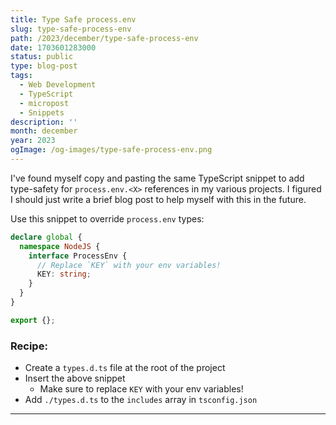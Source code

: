 ```yaml
---
title: Type Safe process.env
slug: type-safe-process-env
path: /2023/december/type-safe-process-env
date: 1703601283000
status: public
type: blog-post
tags:
  - Web Development
  - TypeScript
  - micropost
  - Snippets
description: ''
month: december
year: 2023
ogImage: /og-images/type-safe-process-env.png
---
```



I've found myself copy and pasting the same TypeScript snippet to add
type-safety for `process.env.<X>` references in my various projects. I figured I
should just write a brief blog post to help myself with this in the future.

Use this snippet to override `process.env` types:

```ts
declare global {
  namespace NodeJS {
    interface ProcessEnv {
      // Replace `KEY` with your env variables!
      KEY: string;
    }
  }
}

export {};
```

### Recipe:

- Create a `types.d.ts` file at the root of the project
- Insert the above snippet
  - Make sure to replace `KEY` with your env variables!
- Add `./types.d.ts` to the `includes` array in `tsconfig.json`

---


